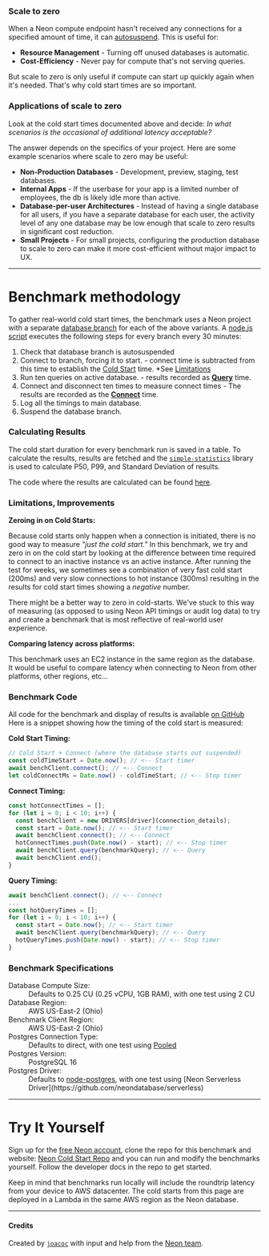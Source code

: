 
### Scale to zero

When a Neon compute endpoint hasn't received any connections for a specified amount of time, it can [autosuspend](https://neon.tech/docs/introduction/auto-suspend).
This is useful for:

-  **Resource Management** - Turning off unused databases is automatic.
- **Cost-Efficiency** - Never pay for compute that's not serving queries.

But scale to zero is only useful if compute can start up quickly again when it's needed. That's why cold start times are so important.

### Applications of scale to zero

Look at the cold start times documented above and decide: _In what scenarios is the occasional <SingleStat stat="p50" /> of additional latency acceptable?_

The answer depends on the specifics of your project.
Here are some example scenarios where scale to zero may be useful:

- **Non-Production Databases** - Development, preview, staging, test databases.
- **Internal Apps** - If the userbase for your app is a limited number of employees, the db is likely idle more than active.
- **Database-per-user Architectures** - Instead of having a single database for all users, if you have a separate database for each user, the activity level of any one database may be low enough that scale to zero results in significant cost reduction.
- **Small Projects** - For small projects, configuring the production database to scale to zero can make it more cost-efficient without major impact to UX.

---

# Benchmark methodology

To gather real-world cold start times, the benchmark uses a Neon project with a separate [database branch](https://neon.tech/docs/introduction/branching) for each of the above variants.
A [node.js script](https://github.com/joacoc/neon-query-benchmarks/blob/main/setup/index.js) executes the following steps for every branch every 30 minutes:

1. Check that database branch is autosuspended
1. Connect to branch, forcing it to start. - connect time is subtracted from this time to establish the [Cold Start](#cold-starts) time. *See [Limitations](#limitations-improvements)
1. Run ten queries on active database. - results recorded as **[Query](#queries)** time.
1. Connect and disconnect ten times to measure connect times - The results are recorded as the **[Connect](#connections)** time.
1. Log all the timings to main database.
1. Suspend the database branch.

### Calculating Results

The cold start duration for every benchmark run is saved in a table.
To calculate the results, results are fetched and the [`simple-statistics`](https://simple-statistics.github.io/) library is used to calculate P50, P99, and Standard Deviation of results.

The code where the results are calculated can be found [here](https://github.com/joacoc/neon-latency-benchmarks/blob/main/hooks/index.tsx#L126-L134).

### Limitations, Improvements

**Zeroing in on Cold Starts:**

Because cold starts only happen when a connection is initiated, there is no good way to measure _"just the cold start."_
In this benchmark, we try and zero in on the cold start by looking at the difference between time required to connect to an inactive instance vs an active instance.
After running the test for weeks, we sometimes see a combination of very fast cold start (200ms) and very slow connections to hot instance (300ms) resulting in the results for cold start times showing a _negative_ number.

There might be a better way to zero in cold-starts. 
We've stuck to this way of measuring (as opposed to using Neon API timings or audit log data) to try and create a benchmark that is most reflective of real-world user experience.

**Comparing latency across platforms:**

This benchmark uses an EC2 instance in the same region as the database. It would be useful to compare latency when connecting to Neon from other platforms, other regions, etc...

### Benchmark Code

All code for the benchmark and display of results is available [on GitHub](https://github.com/joacoc/neon-latency-benchmarks/blob/main/setup/index.js) Here is a snippet showing how the timing of the cold start is measured:

**Cold Start Timing:**
```javascript
// Cold Start + Connect (where the database starts out suspended)
const coldTimeStart = Date.now(); // <-- Start timer
await benchClient.connect(); // <-- Connect
let coldConnectMs = Date.now() - coldTimeStart; // <-- Stop timer
```

**Connect Timing:**
```javascript
const hotConnectTimes = [];
for (let i = 0; i < 10; i++) {
  const benchClient = new DRIVERS[driver](connection_details);
  const start = Date.now(); // <-- Start timer
  await benchClient.connect(); // <-- Connect
  hotConnectTimes.push(Date.now() - start); // <-- Stop timer
  await benchClient.query(benchmarkQuery); // <-- Query
  await benchClient.end();
}
```

**Query Timing:**
```javascript
await benchClient.connect(); // <-- Connect
...
const hotQueryTimes = [];
for (let i = 0; i < 10; i++) {
  const start = Date.now(); // <-- Start timer
  await benchClient.query(benchmarkQuery); // <-- Query
  hotQueryTimes.push(Date.now() - start); // <-- Stop timer
}
```

### Benchmark Specifications

<dl>
    <dt>Database Compute Size:</dt>
    <dd>Defaults to 0.25 CU (0.25 vCPU, 1GB RAM), with one test using 2 CU</dd>
    <dt>Database Region:</dt>
    <dd>AWS US-East-2 (Ohio)</dd>
    <dt>Benchmark Client Region:</dt>
    <dd>AWS US-East-2 (Ohio)</dd>
    <dt>Postgres Connection Type:</dt>
    <dd>Defaults to direct, with one test using <a href="https://neon.tech/docs/connect/connection-pooling">Pooled</a></dd>
    <dt>Postgres Version:</dt>
    <dd>PostgreSQL 16</dd>
    <dt>Postgres Driver:</dt>
    <dd>Defaults to <a href="https://node-postgres.com/">node-postgres</a>, with one test using [Neon Serverless Driver](https://github.com/neondatabase/serverless)</dd>

</dl>

---

# Try It Yourself

Sign up for the [free Neon account](https://neon.tech), clone the repo for this benchmark and website: [Neon Cold Start Repo](https://github.com/joacoc/neon-latency-benchmarks) and you can run and modify the benchmarks yourself.
Follow the developer docs in the repo to get started.

Keep in mind that benchmarks run locally will include the roundtrip latency from your device to AWS datacenter. The cold starts from this page are deployed in a Lambda in the same AWS region as the Neon database.

---

#### Credits

Created by [`joacoc`](https://github.com/joacoc) with input and help from the [Neon team](https://github.com/orgs/neondatabase/people).